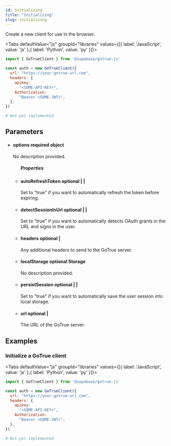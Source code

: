 ```yaml
---
id: initializing
title: "Initializing"
slug: initializing
---
```



Create a new client for use in the browser.

<Tabs
  defaultValue="js"
  groupId="libraries"
  values={[{ label: 'JavaScript', value: 'js' },{ label: 'Python', value: 'py' }]}>

<TabItem value="js">

```js
import { GoTrueClient } from '@supabase/gotrue-js'

const auth = new GoTrueClient({
  url: "https://your-gotrue-url.com",
  headers: {
    apikey:
      "<SOME-API-KEY>",
    Authorization:
      "Bearer <SOME-JWT>",
  },
})
```


</TabItem>
<TabItem value="py">

```py
# Not yet implemented
```


</TabItem>

</Tabs>

## Parameters


<ul className="method-list-group">
  
<li className="method-list-item">
  <h4 className="method-list-item-label">
    <span className="method-list-item-label-name">
      options
    </span>
    <span className="method-list-item-label-badge required">
      required
    </span>
    <span className="method-list-item-validation">
      object
    </span>
  </h4>
  <div class="method-list-item-description">

No description provided. 
  
  </div>
  
<ul className="method-list-group">
  <h5 class="method-list-title method-list-title-isChild expanded">Properties</h5>

<li className="method-list-item">
  <h4 className="method-list-item-label">
    <span className="method-list-item-label-name">
      autoRefreshToken
    </span>
    <span className="method-list-item-label-badge false">
      optional
    </span>
    <span className="method-list-item-validation">
       |  | 
    </span>
  </h4>
  <div class="method-list-item-description">

Set to "true" if you want to automatically refresh the token before expiring.
  
  </div>
  
</li>


<li className="method-list-item">
  <h4 className="method-list-item-label">
    <span className="method-list-item-label-name">
      detectSessionInUrl
    </span>
    <span className="method-list-item-label-badge false">
      optional
    </span>
    <span className="method-list-item-validation">
       |  | 
    </span>
  </h4>
  <div class="method-list-item-description">

Set to "true" if you want to automatically detects OAuth grants in the URL and signs in the user.
  
  </div>
  
</li>


<li className="method-list-item">
  <h4 className="method-list-item-label">
    <span className="method-list-item-label-name">
      headers
    </span>
    <span className="method-list-item-label-badge false">
      optional
    </span>
    <span className="method-list-item-validation">
       | 
    </span>
  </h4>
  <div class="method-list-item-description">

Any additional headers to send to the GoTrue server.
  
  </div>
  
</li>


<li className="method-list-item">
  <h4 className="method-list-item-label">
    <span className="method-list-item-label-name">
      localStorage
    </span>
    <span className="method-list-item-label-badge false">
      optional
    </span>
    <span className="method-list-item-validation">
      Storage
    </span>
  </h4>
  <div class="method-list-item-description">

No description provided. 
  
  </div>
  
</li>


<li className="method-list-item">
  <h4 className="method-list-item-label">
    <span className="method-list-item-label-name">
      persistSession
    </span>
    <span className="method-list-item-label-badge false">
      optional
    </span>
    <span className="method-list-item-validation">
       |  | 
    </span>
  </h4>
  <div class="method-list-item-description">

Set to "true" if you want to automatically save the user session into local storage.
  
  </div>
  
</li>


<li className="method-list-item">
  <h4 className="method-list-item-label">
    <span className="method-list-item-label-name">
      url
    </span>
    <span className="method-list-item-label-badge false">
      optional
    </span>
    <span className="method-list-item-validation">
       | 
    </span>
  </h4>
  <div class="method-list-item-description">

The URL of the GoTrue server.
  
  </div>
  
</li>

</ul>

</li>

</ul>














## Examples

### Initialize a GoTrue client



<Tabs
  defaultValue="js"
  groupId="libraries"
  values={[{ label: 'JavaScript', value: 'js' },{ label: 'Python', value: 'py' }]}>

<TabItem value="js">

```js
import { GoTrueClient } from '@supabase/gotrue-js'

const auth = new GoTrueClient({
  url: "https://your-gotrue-url.com",
  headers: {
    apikey:
      "<SOME-API-KEY>",
    Authorization:
      "Bearer <SOME-JWT>",
  },
})
```


</TabItem>
<TabItem value="py">

```py
# Not yet implemented
```


</TabItem>

</Tabs>